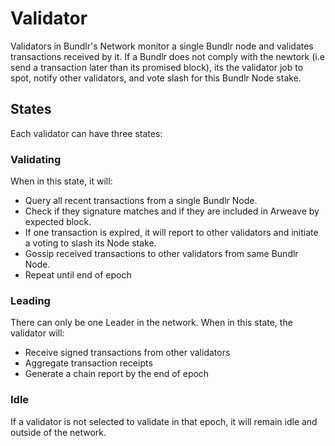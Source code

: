 # Validator

Validators in Bundlr's Network monitor a single Bundlr node and validates transactions received by it. If a Bundlr does not comply with the newtork (i.e send a transaction later than its promised block), its the validator job to spot, notify other validators, and vote slash for this Bundlr Node stake.

## States
Each validator can have three states:

### Validating
When in this state, it will:
- Query all recent transactions from a single Bundlr Node.
- Check if they signature matches and if they are included in Arweave by expected block.
- If one transaction is expired, it will report to other validators and initiate a voting to slash its Node stake.
- Gossip received transactions to other validators from same Bundlr Node.
- Repeat until end of epoch


### Leading
There can only be one Leader in the network. When in this state, the validator will:
- Receive signed transactions from other validators
- Aggregate transaction receipts
- Generate a chain report by the end of epoch

### Idle
If a validator is not selected to validate in that epoch, it will remain idle and outside of the network.
